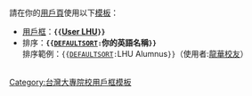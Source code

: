 <noinclude>
{{catmore|龍華科技大學}}
<br>請在你的[[Wikipedia:用戶頁|用戶頁]]使用以下[[Help:模板|模板]]：
* [[Wikipedia:用戶框|用戶框]]：'''<code>{{</code>[[Template:User LHU|User LHU]]<code>}}</code>'''
* 排序：'''<code>{{[[Template:DEFAULTSORT|DEFAULTSORT]]:</code>你的英語名稱<code>}}</code>'''<br>排序範例：<code>{{[[Template:DEFAULTSORT|DEFAULTSORT]]:</code>LHU Alumnus<code>}}</code>（使用者:[[龍華科技大學|龍華校友]]）<br><br></noinclude>
{{Userbox
  |border-c = #50C878
  |border-s = 1
  |id-c     = #ffffff
  |id-s     = 12
  |id-fc    = #000000
  |info-c   = #DAFDDA
  |info-s   = 10
  |info-fc  = #000000
  |id       = 龍華科大
  |info     = 這個用戶是'''[[龍華科技大學]]'''的學生、校友或教職人員。
}}<includeonly>[[Category:龍華科技大學維基人|{{PAGENAME}}]]</includeonly>
<noinclude>{{DEFAULTSORT:Template:User LHU}}[[Category:台灣大專院校用戶框模板]]</noinclude>